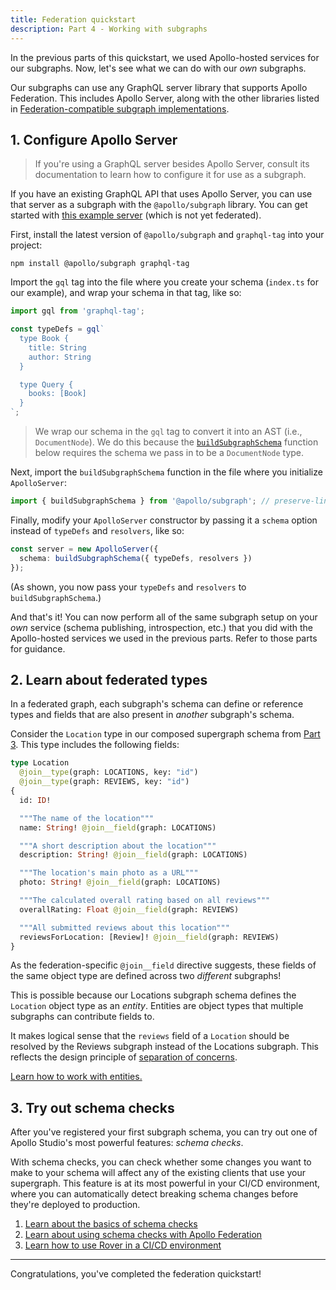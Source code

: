 ```yaml
---
title: Federation quickstart
description: Part 4 - Working with subgraphs
---
```


In the previous parts of this quickstart, we used Apollo-hosted services for our subgraphs. Now, let's see what we can do with our _own_ subgraphs.

Our subgraphs can use any GraphQL server library that supports Apollo Federation. This includes Apollo Server, along with the other libraries listed in [Federation-compatible subgraph implementations](../building-supergraphs/supported-subgraphs/).

## 1. Configure Apollo Server

> If you're using a GraphQL server besides Apollo Server, consult its documentation to learn how to configure it for use as a subgraph.

If you have an existing GraphQL API that uses Apollo Server, you can use that server as a subgraph with the `@apollo/subgraph` library. You can get started with [this example server](https://github.com/apollographql/docs-examples/blob/main/apollo-server/v4/getting-started) (which is not yet federated).

First, install the latest version of `@apollo/subgraph` and `graphql-tag` into your project:

```shell
npm install @apollo/subgraph graphql-tag
```

Import the `gql` tag into the file where you create your schema (`index.ts` for our example), and wrap your schema in that tag, like so:

<MultiCodeBlock>

```ts title="index.ts"
import gql from 'graphql-tag';

const typeDefs = gql`
  type Book {
    title: String
    author: String
  }

  type Query {
    books: [Book]
  }
`;
```

</MultiCodeBlock>

> We wrap our schema in the `gql` tag to convert it into an AST (i.e., `DocumentNode`). We do this because the [`buildSubgraphSchema`](/apollo-server/using-federation/api/apollo-subgraph/#buildsubgraphschema) function below requires the schema we pass in to be a `DocumentNode` type.

Next, import the `buildSubgraphSchema` function in the file where you initialize `ApolloServer`:

<MultiCodeBlock>

```ts title="index.ts"
import { buildSubgraphSchema } from '@apollo/subgraph'; // preserve-line
```

</MultiCodeBlock>

Finally, modify your `ApolloServer` constructor by passing it a `schema` option instead of `typeDefs` and `resolvers`, like so:

<MultiCodeBlock>

```ts title="index.ts"
const server = new ApolloServer({
  schema: buildSubgraphSchema({ typeDefs, resolvers })
});
```

</MultiCodeBlock>

(As shown, you now pass your `typeDefs` and `resolvers` to `buildSubgraphSchema`.)

And that's it! You can now perform all of the same subgraph setup on your _own_ service (schema publishing, introspection, etc.) that you did with the Apollo-hosted services we used in the previous parts. Refer to those parts for guidance.

## 2. Learn about federated types

In a federated graph, each subgraph's schema can define or reference types and fields that are also present in _another_ subgraph's schema.

Consider the `Location` type in our composed supergraph schema from [Part 3](./local-composition/#2-perform-composition). This type includes the following fields:

```graphql
type Location
  @join__type(graph: LOCATIONS, key: "id")
  @join__type(graph: REVIEWS, key: "id")
{
  id: ID!

  """The name of the location"""
  name: String! @join__field(graph: LOCATIONS)

  """A short description about the location"""
  description: String! @join__field(graph: LOCATIONS)

  """The location's main photo as a URL"""
  photo: String! @join__field(graph: LOCATIONS)

  """The calculated overall rating based on all reviews"""
  overallRating: Float @join__field(graph: REVIEWS)

  """All submitted reviews about this location"""
  reviewsForLocation: [Review]! @join__field(graph: REVIEWS)
}
```

As the federation-specific `@join__field` directive suggests, these fields of the same object type are defined across two _different_ subgraphs!

This is possible because our Locations subgraph schema defines the `Location` object type as an _entity_. Entities are object types that multiple subgraphs can contribute fields to.

It makes logical sense that the `reviews` field of a `Location` should be resolved by the Reviews subgraph instead of the Locations subgraph. This reflects the design principle of [separation of concerns](../#separation-of-concerns).

[Learn how to work with entities.](../entities/)

## 3. Try out schema checks

After you've registered your first subgraph schema, you can try out one of Apollo Studio's most powerful features: _schema checks_.

With schema checks, you can check whether some changes you want to make to your schema will affect any of the existing clients that use your supergraph. This feature is at its most powerful in your CI/CD environment, where you can automatically detect breaking schema changes before they're deployed to production.

1. [Learn about the basics of schema checks](/graphos/delivery/schema-checks/)
2. [Learn about using schema checks with Apollo Federation](../managed-federation/federated-schema-checks/)
3. [Learn how to use Rover in a CI/CD environment](/rover/ci-cd/)

---

Congratulations, you've completed the federation quickstart!